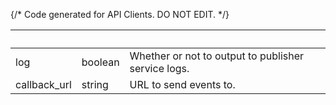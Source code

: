 {/* Code generated for API Clients. DO NOT EDIT. */}

| &nbsp;       | &nbsp;  | &nbsp;                                              |
| ------------ | ------- | --------------------------------------------------- |
| log          | boolean | Whether or not to output to publisher service logs. |
| callback_url | string  | URL to send events to.                              |
